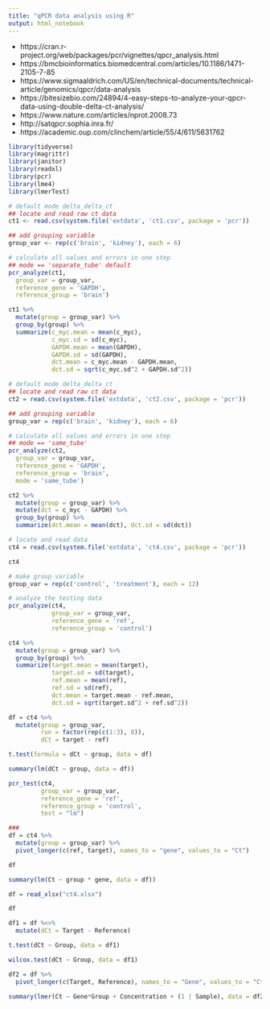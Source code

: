 ```yaml
---
title: "qPCR data analysis using R"
output: html_notebook
---
```


- https://cran.r-project.org/web/packages/pcr/vignettes/qpcr_analysis.html
- https://bmcbioinformatics.biomedcentral.com/articles/10.1186/1471-2105-7-85
- https://www.sigmaaldrich.com/US/en/technical-documents/technical-article/genomics/qpcr/data-analysis
- https://bitesizebio.com/24894/4-easy-steps-to-analyze-your-qpcr-data-using-double-delta-ct-analysis/
- https://www.nature.com/articles/nprot.2008.73
- http://satqpcr.sophia.inra.fr/
- https://academic.oup.com/clinchem/article/55/4/611/5631762



```r
library(tidyverse)
library(magrittr)
library(janitor)
library(readxl)
library(pcr)
library(lme4)
library(lmerTest)
```

```r
# default mode delta_delta_ct
## locate and read raw ct data
ct1 <- read.csv(system.file('extdata', 'ct1.csv', package = 'pcr'))

## add grouping variable
group_var <- rep(c('brain', 'kidney'), each = 6)

# calculate all values and errors in one step
## mode == 'separate_tube' default
pcr_analyze(ct1,
  group_var = group_var,
  reference_gene = 'GAPDH',
  reference_group = 'brain')

ct1 %>%
  mutate(group = group_var) %>%
  group_by(group) %>%
  summarize(c_myc.mean = mean(c_myc),
            c_myc.sd = sd(c_myc),
            GAPDH.mean = mean(GAPDH),
            GAPDH.sd = sd(GAPDH),
            dct.mean = c_myc.mean - GAPDH.mean,
            dct.sd = sqrt(c_myc.sd^2 + GAPDH.sd^2))
```

```r
# default mode delta_delta_ct
## locate and read raw ct data
ct2 = read.csv(system.file('extdata', 'ct2.csv', package = 'pcr'))

## add grouping variable
group_var = rep(c('brain', 'kidney'), each = 6)

# calculate all values and errors in one step
## mode == 'same_tube'
pcr_analyze(ct2,
  group_var = group_var,
  reference_gene = 'GAPDH',
  reference_group = 'brain',
  mode = 'same_tube')

ct2 %>%
  mutate(group = group_var) %>%
  mutate(dct = c_myc - GAPDH) %>%
  group_by(group) %>%
  summarize(dct.mean = mean(dct), dct.sd = sd(dct))
```

```r
# locate and read data
ct4 = read.csv(system.file('extdata', 'ct4.csv', package = 'pcr'))

ct4

# make group variable
group_var = rep(c('control', 'treatment'), each = 12)

# analyze the testing data
pcr_analyze(ct4, 
            group_var = group_var,
            reference_gene = 'ref',
            reference_group = 'control')

ct4 %>%
  mutate(group = group_var) %>%
  group_by(group) %>%
  summarize(target.mean = mean(target),
            target.sd = sd(target),
            ref.mean = mean(ref),
            ref.sd = sd(ref),
            dct.mean = target.mean - ref.mean,
            dct.sd = sqrt(target.sd^2 + ref.sd^2))

df = ct4 %>%
  mutate(group = group_var,
         run = factor(rep(c(1:3), 8)),
         dCt = target - ref)

t.test(formula = dCt ~ group, data = df)

summary(lm(dCt ~ group, data = df))

pcr_test(ct4, 
         group_var = group_var,
         reference_gene = 'ref',
         reference_group = 'control',
         test = "lm")

###
df = ct4 %>%
  mutate(group = group_var) %>%
  pivot_longer(c(ref, target), names_to = "gene", values_to = "Ct")

df

summary(lm(Ct ~ group * gene, data = df))
```


```r
df = read_xlsx("ct4.xlsx")

df

df1 = df %<>%
  mutate(dCt = Target - Reference)

t.test(dCt ~ Group, data = df1)

wilcox.test(dCt ~ Group, data = df1)

df2 = df %>%
  pivot_longer(c(Target, Reference), names_to = "Gene", values_to = "Ct")

summary(lmer(Ct ~ Gene*Group + Concentration + (1 | Sample), data = df2))
```